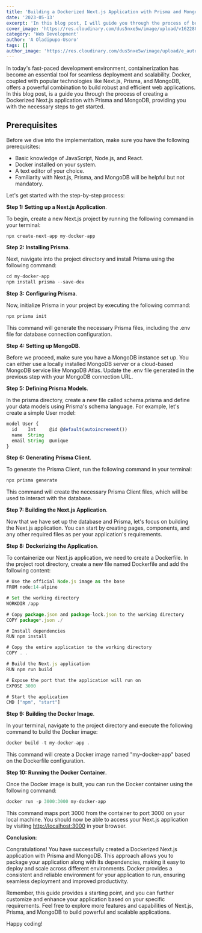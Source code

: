 ```yaml
---
title: 'Building a Dockerized Next.js Application with Prisma and MongoDB'
date: '2023-05-13'
excerpt: 'In this blog post, I will guide you through the process of building a Dockerized Next.js application with Prisma and MongoDB.'
cover_image: 'https://res.cloudinary.com/dus5nxe5w/image/upload/v1622887120/shiftKeyOnTypewriter_rh1kuy.webp'
category: 'Web Development'
author: 'A Oladipupo-Usoro'
tags: []
author_image: 'https://res.cloudinary.com/dus5nxe5w/image/upload/e_auto_color,q_80,r_30/v1684008562/Screenshot_2023-05-13_at_21.06.25_aerrka.webp'
---
```


In today's fast-paced development environment, containerization has become an essential tool for seamless deployment and scalability. Docker, coupled with popular technologies like Next.js, Prisma, and MongoDB, offers a powerful combination to build robust and efficient web applications. In this blog post, is a guide you through the process of creating a Dockerized Next.js application with Prisma and MongoDB, providing you with the necessary steps to get started.

## Prerequisites

Before we dive into the implementation, make sure you have the following prerequisites:

- Basic knowledge of JavaScript, Node.js, and React.
- Docker installed on your system.
- A text editor of your choice.
- Familiarity with Next.js, Prisma, and MongoDB will be helpful but not mandatory.

Let's get started with the step-by-step process:

**Step 1: Setting up a Next.js Application**.

To begin, create a new Next.js project by running the following command in your terminal:

```javascript
npx create-next-app my-docker-app
```

**Step 2: Installing Prisma**.

Next, navigate into the project directory and install Prisma using the following command:

```javascript
cd my-docker-app
npm install prisma --save-dev
```

**Step 3: Configuring Prisma**.

Now, initialize Prisma in your project by executing the following command:

```javascript
npx prisma init
```

This command will generate the necessary Prisma files, including the .env file for database connection configuration.

**Step 4: Setting up MongoDB**.

Before we proceed, make sure you have a MongoDB instance set up. You can either use a locally installed MongoDB server or a cloud-based MongoDB service like MongoDB Atlas. Update the .env file generated in the previous step with your MongoDB connection URL.

**Step 5: Defining Prisma Models**.

In the prisma directory, create a new file called schema.prisma and define your data models using Prisma's schema language. For example, let's create a simple User model:

```typescript
model User {
  id    Int     @id @default(autoincrement())
  name  String
  email String  @unique
}
```

**Step 6: Generating Prisma Client**.

To generate the Prisma Client, run the following command in your terminal:

```javascript
npx prisma generate
```

This command will create the necessary Prisma Client files, which will be used to interact with the database.

**Step 7: Building the Next.js Application**.

Now that we have set up the database and Prisma, let's focus on building the Next.js application. You can start by creating pages, components, and any other required files as per your application's requirements.

**Step 8: Dockerizing the Application**.

To containerize our Next.js application, we need to create a Dockerfile. In the project root directory, create a new file named Dockerfile and add the following content:

```javascript
# Use the official Node.js image as the base
FROM node:14-alpine

# Set the working directory
WORKDIR /app

# Copy package.json and package-lock.json to the working directory
COPY package*.json ./

# Install dependencies
RUN npm install

# Copy the entire application to the working directory
COPY . .

# Build the Next.js application
RUN npm run build

# Expose the port that the application will run on
EXPOSE 3000

# Start the application
CMD ["npm", "start"]
```

**Step 9: Building the Docker Image**.

In your terminal, navigate to the project directory and execute the following command to build the Docker image:

```javascript
docker build -t my-docker-app .
```

This command will create a Docker image named "my-docker-app" based on the Dockerfile configuration.

**Step 10: Running the Docker Container**.

Once the Docker image is built, you can run the Docker container using the following command:

```javascript
docker run -p 3000:3000 my-docker-app
```

This command maps port 3000 from the container to port 3000 on your local machine. You should now be able to access your Next.js application by visiting [http://localhost:3000](http://localhost:3000) in your browser.

**Conclusion**:

Congratulations! You have successfully created a Dockerized Next.js application with Prisma and MongoDB. This approach allows you to package your application along with its dependencies, making it easy to deploy and scale across different environments. Docker provides a consistent and reliable environment for your application to run, ensuring seamless deployment and improved productivity.

Remember, this guide provides a starting point, and you can further customize and enhance your application based on your specific requirements. Feel free to explore more features and capabilities of Next.js, Prisma, and MongoDB to build powerful and scalable applications.

Happy coding!
